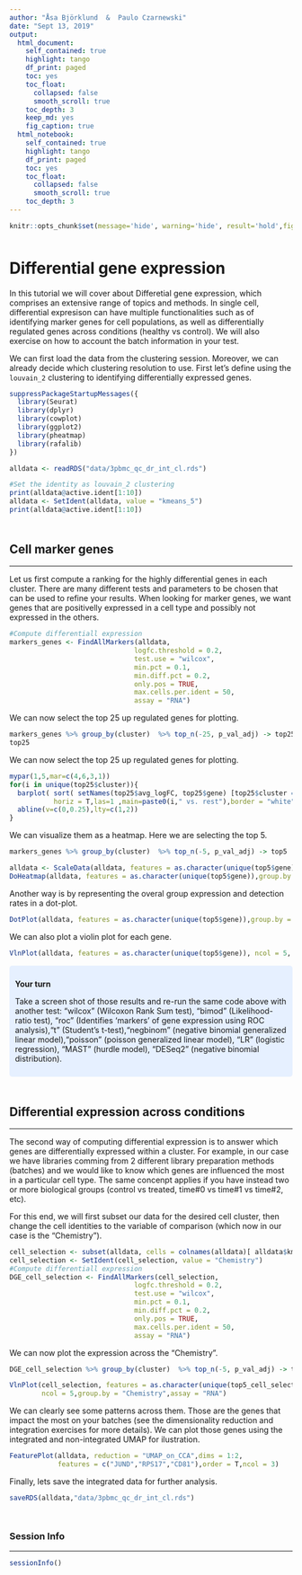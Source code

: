 ```yaml
---
author: "Åsa Björklund  &  Paulo Czarnewski"
date: "Sept 13, 2019"
output:
  html_document:
    self_contained: true
    highlight: tango
    df_print: paged
    toc: yes
    toc_float:
      collapsed: false
      smooth_scroll: true
    toc_depth: 3
    keep_md: yes
    fig_caption: true
  html_notebook:
    self_contained: true
    highlight: tango
    df_print: paged
    toc: yes
    toc_float:
      collapsed: false
      smooth_scroll: true
    toc_depth: 3
---
```


```r
knitr::opts_chunk$set(message='hide', warning='hide', result='hold',fig.width=12)
```
<style>
h1, .h1, h2, .h2, h3, .h3, h4, .h4 { margin-top: 50px }
p.caption {font-size: 0.9em;font-style: italic;color: grey;margin-right: 10%;margin-left: 10%;text-align: justify}
</style>

# Differential gene expression

In this tutorial we will cover about Differetial gene expression, which comprises an extensive range of topics and methods. In single cell, differential expresison can have multiple functionalities such as of identifying marker genes for cell populations, as well as differentially regulated genes across conditions (healthy vs control). We will also exercise on how to account the batch information in your test.

We can first load the data from the clustering session. Moreover, we can already decide which clustering resolution to use. First let's define using the `louvain_2` clustering to identifying differentially expressed genes.  

```r
suppressPackageStartupMessages({
  library(Seurat)
  library(dplyr)
  library(cowplot)
  library(ggplot2)
  library(pheatmap)
  library(rafalib)
})

alldata <- readRDS("data/3pbmc_qc_dr_int_cl.rds")

#Set the identity as louvain_2 clustering
print(alldata@active.ident[1:10])
alldata <- SetIdent(alldata, value = "kmeans_5")
print(alldata@active.ident[1:10])
```

## Cell marker genes
***

Let us first compute a ranking for the highly differential genes in each cluster. There are many different tests and parameters to be chosen that can be used to refine your results. When looking for marker genes, we want genes that are positivelly expressed in a cell type and possibly not expressed in the others.

```r
#Compute differentiall expression
markers_genes <- FindAllMarkers(alldata,
                               logfc.threshold = 0.2,
                               test.use = "wilcox",
                               min.pct = 0.1,
                               min.diff.pct = 0.2,
                               only.pos = TRUE,
                               max.cells.per.ident = 50,
                               assay = "RNA")
```

We can now select the top 25 up regulated genes for plotting.

```r
markers_genes %>% group_by(cluster)  %>% top_n(-25, p_val_adj) -> top25
top25
```

We can now select the top 25 up regulated genes for plotting.

```r
mypar(1,5,mar=c(4,6,3,1))
for(i in unique(top25$cluster)){
  barplot( sort( setNames(top25$avg_logFC, top25$gene) [top25$cluster == i], F),
           horiz = T,las=1 ,main=paste0(i," vs. rest"),border = "white", yaxs="i" )
  abline(v=c(0,0.25),lty=c(1,2))
}
```

We can visualize them as a heatmap. Here we are selecting the top 5.

```r
markers_genes %>% group_by(cluster)  %>% top_n(-5, p_val_adj) -> top5

alldata <- ScaleData(alldata, features = as.character(unique(top5$gene)), assay = "RNA")
DoHeatmap(alldata, features = as.character(unique(top5$gene)),group.by = "kmeans_5", assay = "RNA")
```

Another way is by representing the overal group expression and detection rates in a dot-plot.

```r
DotPlot(alldata, features = as.character(unique(top5$gene)),group.by = "kmeans_5",assay = "RNA")+coord_flip()
```

We can also plot a violin plot for each gene.

```r
VlnPlot(alldata, features = as.character(unique(top5$gene)), ncol = 5, group.by = "kmeans_5",assay = "RNA")
```

<style>
div.blue { background-color:#e6f0ff; border-radius: 5px; padding: 10px;}
</style>
<div class = "blue">
**Your turn**

Take a screen shot of those results and re-run the same code above with another test: "wilcox" (Wilcoxon Rank Sum test), "bimod" (Likelihood-ratio test), "roc" (Identifies 'markers' of gene expression using ROC analysis),"t" (Student's t-test),"negbinom" (negative binomial generalized linear model),"poisson" (poisson generalized linear model), "LR" (logistic regression), "MAST" (hurdle model), "DESeq2" (negative binomial distribution).
</div>

## Differential expression across conditions
***

The second way of computing differential expression is to answer which genes are differentially expressed within a cluster. For example, in our case we have libraries comming from 2 different library preparation methods (batches) and we would like to know which genes are influenced the most in a particular cell type. The same concenpt applies if you have instead two or more biological groups (control vs treated, time#0 vs time#1 vs time#2, etc).

For this end, we will first subset our data for the desired cell cluster, then change the cell identities to the variable of comparison (which now in our case is the "Chemistry").

```r
cell_selection <- subset(alldata, cells = colnames(alldata)[ alldata$kmeans_5 == 4 ])
cell_selection <- SetIdent(cell_selection, value = "Chemistry")
#Compute differentiall expression
DGE_cell_selection <- FindAllMarkers(cell_selection,
                               logfc.threshold = 0.2,
                               test.use = "wilcox",
                               min.pct = 0.1,
                               min.diff.pct = 0.2,
                               only.pos = TRUE,
                               max.cells.per.ident = 50,
                               assay = "RNA")
```

We can now plot the expression across the "Chemistry".

```r
DGE_cell_selection %>% group_by(cluster)  %>% top_n(-5, p_val_adj) -> top5_cell_selection

VlnPlot(cell_selection, features = as.character(unique(top5_cell_selection$gene)),
        ncol = 5,group.by = "Chemistry",assay = "RNA")
```

We can clearly see some patterns across them. Those are the genes that impact the most on your batches (see the dimensionality reduction and integration exercises for more details). We can plot those genes using the integrated and non-integrated UMAP for ilustration.

```r
FeaturePlot(alldata, reduction = "UMAP_on_CCA",dims = 1:2,
            features = c("JUND","RPS17","CD81"),order = T,ncol = 3)
```


Finally, lets save the integrated data for further analysis.

```r
saveRDS(alldata,"data/3pbmc_qc_dr_int_cl.rds")
```


### Session Info
***

```r
sessionInfo()
```



















